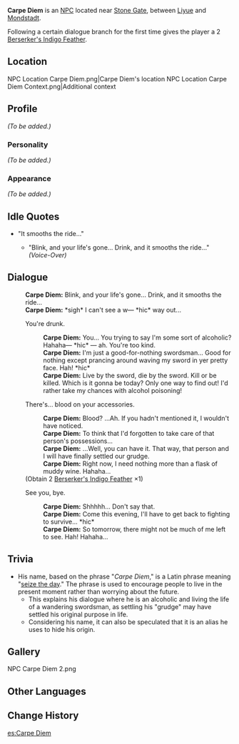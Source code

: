 {{Meta
<!-- Remove this template after adding the missing info -->
|missing_NPC_profile  = yes
}}
{{Character Infobox
|region           = Liyue
|image            = NPC Carpe Diem.png
|title            = Wandering Swordsman
|dialoguereward   = {{Card|Berserker's Indigo Feather|1|rarity=2}}
|type             = NPC
}}
'''Carpe Diem''' is an [[NPC]] located near [[Stone Gate]], between [[Liyue]] and [[Mondstadt]].

Following a certain dialogue branch for the first time gives the player a 2{{star}} [[Berserker's Indigo Feather]].

==Location==
<gallery hideaddbutton="true" captionalign="center">
NPC Location Carpe Diem.png|Carpe Diem's location
NPC Location Carpe Diem Context.png|Additional context
</gallery>

==Profile==
''(To be added.)''

===Personality===
''(To be added.)''

===Appearance===
''(To be added.)''

==Idle Quotes==
* "It smooths the ride..."
** {{A|VO Carpe Diem 01.ogg}} "Blink, and your life's gone... Drink, and it smooths the ride..." ''(Voice-Over)''

==Dialogue==
{{Dialogue start}}
:'''Carpe Diem:''' Blink, and your life's gone... Drink, and it smooths the ride...
:'''Carpe Diem:''' *sigh* I can't see a w&mdash; *hic* way out...
:{{DIcon}} You're drunk.
::'''Carpe Diem:''' You... You trying to say I'm some sort of alcoholic? Hahaha&mdash; *hic* &mdash; ah. You're too kind.
::'''Carpe Diem:''' I'm just a good-for-nothing swordsman... Good for nothing except prancing around waving my sword in yer pretty face. Hah! *hic*
::'''Carpe Diem:''' Live by the sword, die by the sword. Kill or be killed. Which is it gonna be today? Only one way to find out! I'd rather take my chances with alcohol poisoning!
:{{DIcon|Reward}} There's... blood on your accessories.
::'''Carpe Diem:''' Blood? ...Ah. If you hadn't mentioned it, I wouldn't have noticed.
::'''Carpe Diem:''' To think that I'd forgotten to take care of that person's possessions...
::'''Carpe Diem:''' ...Well, you can have it. That way, that person and I will have finally settled our grudge.
::'''Carpe Diem:''' Right now, I need nothing more than a flask of muddy wine. Hahaha...
:;(Obtain 2{{star}} [[Berserker's Indigo Feather]] ×1)
:{{DIcon}} See you, bye.
::'''Carpe Diem:''' Shhhhh... Don't say that.
::'''Carpe Diem:''' Come this evening, I'll have to get back to fighting to survive... *hic*
::'''Carpe Diem:''' So tomorrow, there might not be much of me left to see. Hah! Hahaha...
{{Dialogue end}}

==Trivia==
* His name, based on the phrase "''Carpe Diem''," is a Latin phrase meaning "[https://www.dictionary.com/browse/carpe-diem seize the day]." The phrase is used to encourage people to live in the present moment rather than worrying about the future.
** This explains his dialogue where he is an alcoholic and living the life of a wandering swordsman, as settling his "grudge" may have settled his original purpose in life.
** Considering his name, it can also be speculated that it is an alias he uses to hide his origin.

==Gallery==
<gallery hideaddbutton='true' captionalign='center'>
NPC Carpe Diem 2.png
</gallery>

==Other Languages==
{{Other Languages
|default_hidden = 1
|en      = Carpe Diem
|zhs     = 醉今朝
|zhs_rm  = Zuì Jīnzhāo
|zht     = 醉今朝
|zht_rm  = Zuì Jīnzhāo
|ja      = 今酔
|ja_rm   = Konsui{{Assumed}}
|ko      = 취금조
|ko_rm   = 
|es      = Carpe Diem
|fr      = Carpe Diem
|ru      = Заблудившийся мечник
|th      = Carpe Diem
|vi      = Say Bí Tỉ
|de      = Leben für den Wein
|id      = Carpe Diem
|pt      = Carpe Diem
}}

==Change History==
{{Change History|1.0}}

[[es:Carpe Diem]]